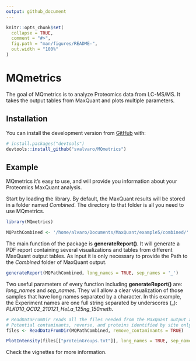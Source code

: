 ```yaml
---
output: github_document
---
```




```r
knitr::opts_chunk$set(
  collapse = TRUE,
  comment = "#>",
  fig.path = "man/figures/README-",
  out.width = "100%"
)
```

# MQmetrics

<!-- badges: start -->
<!-- badges: end -->

The goal of MQmetrics is to analyze Proteomics data from LC-MS/MS. It takes 
the output tables from MaxQuant and plots multiple parameters.

## Installation


You can install the development version from [GitHub](https://github.com/) with:

``` r
# install.packages("devtools")
devtools::install_github("svalvaro/MQmetrics")
```
## Example

MQmetrics it's easy to use, and will provide you information about your 
Proteomics MaxQuant analysis.

Start by loading the library. By default, the MaxQuant results will be stored in
a folder named *Combined*. The directory to that folder is all you need to use
MQmetrics.

```r
library(MQmetrics)

MQPathCombined <- '/home/alvaro/Documents/MaxQuant/example5/combined/'
```

The main function of the package is **generateReport()**. It will generate a 
PDF report containing several visualizations and tables from different MaxQuant
output tables.
As input it is only necessary to provide the Path to the *Combined* folder of 
MaxQuant output.

```r
generateReport(MQPathCombined, long_names = TRUE, sep_names = '_')
```

Two useful parameters of every function including **generateReport()** are:
*long_names* and *sep_names*. They will allow a clear visualization of those 
samples that have long names separated by a character. In this example, 
the Experiment names are one full string separated by underscores (_):
*PLK010_QC02_210121_HeLa_125ng_150meth*. 

```r
# ReadDataFromDir reads all the files needed from the MaxQuant output and remove
# Potential contaminants, reverse, and proteins identified by site only.
files <- ReadDataFromDir(MQPathCombined, remove_contaminants = TRUE) 

PlotIntensity(files[["proteinGroups.txt"]], long_names = TRUE, sep_names = '_')
```

Check the vignettes for more information.



